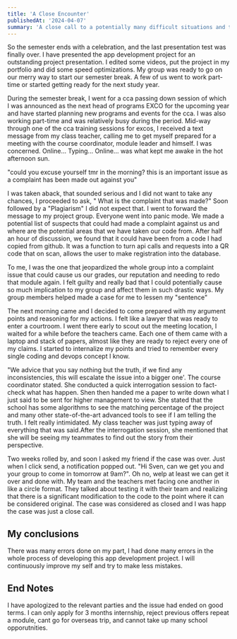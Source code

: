 ```yaml
---
title: 'A Close Encounter'
publishedAt: '2024-04-07'
summary: 'A close call to a potentially many difficult situations and troubles.'
---
```


So the semester ends with a celebration, and the last presentation test was finally over. I have presented the app development project for an outstanding project presentation. I edited some videos, put the project in my portfolio and did some speed optimizations. My group was ready to go on our merry way to start our semester break. A few of us went to work part-time or started getting ready for the next study year.

During the semester break, I went for a cca passing down session of which I was announced as the next head of programs EXCO for the upcoming year and have started planning new programs and events for the cca. I was also working part-time and was relatively busy during the period. Mid-way through one of the cca training sessions for excos, I received a text message from my class teacher, calling me to get myself prepared for a meeting with the course coordinator, module leader and himself. I was concerned. Online... Typing... Online... was what kept me awake in the hot afternoon sun.

"could you excuse yourself tmr in the morning? this is an important issue as a complaint has been made out against you"

I was taken aback, that sounded serious and I did not want to take any chances, I proceeded to ask, " What is the complaint that was made?" Soon followed by a "Plagiarism" I did not expect that. I went to forward the message to my project group. Everyone went into panic mode. We made a potential list of suspects that could had made a complaint against us and where are the potential areas that we have taken our code from. After half an hour of discussion, we found that it could have been from a code I had copied from github. It was a function to turn api calls and requests into a QR code that on scan, allows the user to make registration into the database.

To me, I was the one that jeopardized the whole group into a complaint issue that could cause us our grades, our reputation and needing to redo that module again. I felt guilty and really bad that I could potentially cause so much implication to my group and affect them in such drastic ways. My group members helped made a case for me to lessen my "sentence"

The next morning came and I decided to come prepared with my argument points and reasoning for my actions. I felt like a lawyer that was ready to enter a courtroom. I went there early to scout out the meeting location, I waited for a while before the teachers came. Each one of them came with a laptop and stack of papers, almost like they are ready to reject every one of my claims. I started to internalize my points and tried to remember every single coding and devops concept I know.

"We advice that you say nothing but the truth, if we find any inconsistencies, this will escalate the issue into a bigger one'. The course coordinator stated. She conducted a quick interrogation session to fact-check what has happen. Shen then handed me a paper to write down what I just said to be sent for higher management to view. She stated that the school has some algorithms to see the matching percentage of the project and many other state-of-the-art advanced tools to see if I am telling the truth. I felt really intimidated. My class teacher was just typing away of everything that was said.After the interrogation session, she mentioned that she will be seeing my teammates to find out the story from their perspective.

Two weeks rolled by, and soon I asked my friend if the case was over. Just when I click send, a notification popped out. "Hi Sven, can we get you and your group to come in tomorrow at 9am?". Oh no, welp at least we can get it over and done with. My team and the teachers met facing one another in like a circle format. They talked about testing it with their team and realizing that there is a significant modification to the code to the point where it can be considered original. The case was considered as closed and I was happ the case was just a close call.

## My conclusions

There was many errors done on my part, I had done many errors in the whole process of developing this app development project. I will continuously improve my self and try to make less mistakes.

## End Notes
I have apologized to the relevant parties and the issue had ended on good terms. I can only apply for 3 months internship, reject previous offers repeat a module, cant go for overseas trip, and cannot take up many school opporutnities.
